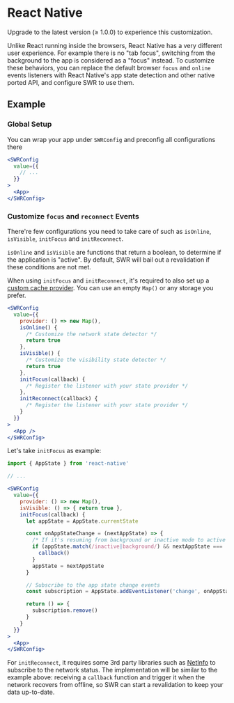 
# React Native

<Callout>
  Upgrade to the latest version (≥ 1.0.0) to experience this customization.
</Callout>

Unlike React running inside the browsers, React Native has a very different user
experience. For example there is no "tab focus", switching from the background
to the app is considered as a "focus" instead. To customize these behaviors, you
can replace the default browser `focus` and `online` events listeners with React
Native's app state detection and other native ported API, and configure SWR to
use them.

## Example

### Global Setup

You can wrap your app under `SWRConfig` and preconfig all configurations there

```jsx
<SWRConfig
  value={{
    // ...
  }}
>
  <App>
</SWRConfig>
```

### Customize `focus` and `reconnect` Events

There're few configurations you need to take care of such as `isOnline`,
`isVisible`, `initFocus` and `initReconnect`.

`isOnline` and `isVisible` are functions that return a boolean, to determine if
the application is "active". By default, SWR will bail out a revalidation if
these conditions are not met.

When using `initFocus` and `initReconnect`, it's required to also set up a
[custom cache provider](/docs/advanced/cache). You can use an empty `Map()` or
any storage you prefer.

```jsx
<SWRConfig
  value={{
    provider: () => new Map(),
    isOnline() {
      /* Customize the network state detector */
      return true
    },
    isVisible() {
      /* Customize the visibility state detector */
      return true
    },
    initFocus(callback) {
      /* Register the listener with your state provider */
    },
    initReconnect(callback) {
      /* Register the listener with your state provider */
    }
  }}
>
  <App />
</SWRConfig>
```

Let's take `initFocus` as example:

```jsx
import { AppState } from 'react-native'

// ...

<SWRConfig
  value={{
    provider: () => new Map(),
    isVisible: () => { return true },
    initFocus(callback) {
      let appState = AppState.currentState

      const onAppStateChange = (nextAppState) => {
        /* If it's resuming from background or inactive mode to active one */
        if (appState.match(/inactive|background/) && nextAppState === 'active') {
          callback()
        }
        appState = nextAppState
      }

      // Subscribe to the app state change events
      const subscription = AppState.addEventListener('change', onAppStateChange)

      return () => {
        subscription.remove()
      }
    }
  }}
>
  <App>
</SWRConfig>
```

For `initReconnect`, it requires some 3rd party libraries such as
[NetInfo](https://github.com/react-native-netinfo/react-native-netinfo) to
subscribe to the network status. The implementation will be similar to the
example above: receiving a `callback` function and trigger it when the network
recovers from offline, so SWR can start a revalidation to keep your data
up-to-date.
